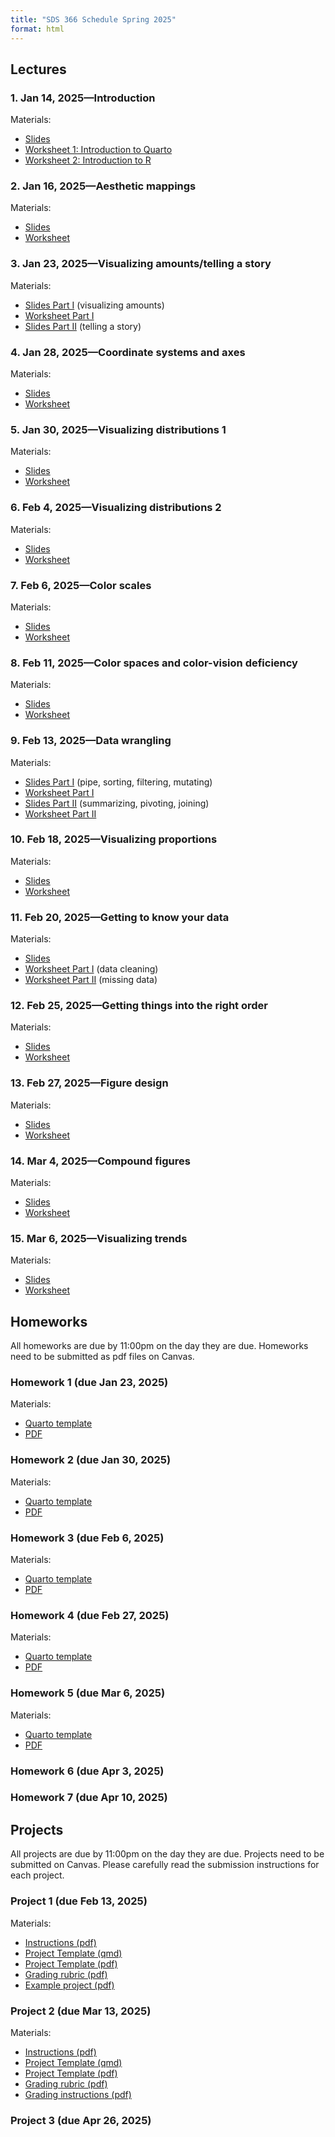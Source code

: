 ```yaml
---
title: "SDS 366 Schedule Spring 2025"
format: html
---
```


## Lectures

### 1. Jan 14, 2025—Introduction

<p class="nospace">Materials:</p>

- [Slides](slides/introduction.qmd)  
- [Worksheet 1: Introduction to Quarto](worksheets/intro-to-Quarto.qmd)
- [Worksheet 2: Introduction to R](worksheets/intro-to-R.qmd)

### 2. Jan 16, 2025—Aesthetic mappings

<p class="nospace">Materials:</p>

- [Slides](slides/aesthetic-mappings.qmd)  
- [Worksheet](worksheets/aesthetic-mappings.qmd)

### 3. Jan 23, 2025—Visualizing amounts/telling a story

<p class="nospace">Materials:</p>

- [Slides Part I](slides/visualizing-amounts.qmd) (visualizing amounts)
- [Worksheet Part I](worksheets/visualizing-amounts.qmd)
- [Slides Part II](slides/telling-a-story.qmd) (telling a story)

### 4. Jan 28, 2025—Coordinate systems and axes

<p class="nospace">Materials:</p>

- [Slides](slides/coordinate-systems-axes.qmd)  
- [Worksheet](worksheets/coordinate-systems-axes.qmd)

### 5. Jan 30, 2025—Visualizing distributions 1

<p class="nospace">Materials:</p>

- [Slides](slides/visualizing-distributions-1.qmd)  
- [Worksheet](worksheets/visualizing-distributions-1.qmd)

### 6. Feb 4, 2025—Visualizing distributions 2

<p class="nospace">Materials:</p>

- [Slides](slides/visualizing-distributions-2.qmd)  
- [Worksheet](worksheets/visualizing-distributions-2.qmd)

### 7. Feb 6, 2025—Color scales

<p class="nospace">Materials:</p>

- [Slides](slides/color-scales.qmd)  
- [Worksheet](worksheets/color-scales.qmd)

### 8. Feb 11, 2025—Color spaces and color-vision deficiency

<p class="nospace">Materials:</p>

- [Slides](slides/color-spaces.qmd)  
- [Worksheet](worksheets/color-selection.qmd)

### 9. Feb 13, 2025—Data wrangling

<p class="nospace">Materials:</p>

- [Slides Part I](slides/data-wrangling-1.qmd) (pipe, sorting, filtering, mutating)
- [Worksheet Part I](worksheets/data-wrangling-1.qmd)
- [Slides Part II](slides/data-wrangling-2.qmd) (summarizing, pivoting, joining)
- [Worksheet Part II](worksheets/data-wrangling-2.qmd)

### 10. Feb 18, 2025—Visualizing proportions

<p class="nospace">Materials:</p>

- [Slides](slides/visualizing-proportions.qmd)  
- [Worksheet](worksheets/visualizing-proportions.qmd)

### 11. Feb 20, 2025—Getting to know your data

<p class="nospace">Materials:</p>

- [Slides](slides/know-your-data.qmd)
- [Worksheet Part I](worksheets/know-your-data-1.qmd) (data cleaning)
- [Worksheet Part II](worksheets/know-your-data-2.qmd) (missing data)

### 12. Feb 25, 2025—Getting things into the right order

<p class="nospace">Materials:</p>

- [Slides](slides/getting-things-in-order.qmd)
- [Worksheet](worksheets/getting-things-in-order.qmd)

### 13. Feb 27, 2025—Figure design

<p class="nospace">Materials:</p>

- [Slides](slides/figure-design.qmd)
- [Worksheet](worksheets/figure-design.qmd)

### 14. Mar 4, 2025—Compound figures

<p class="nospace">Materials:</p>

- [Slides](slides/compound-figures.qmd)  
- [Worksheet](worksheets/compound-figures.qmd)

### 15. Mar 6, 2025—Visualizing trends

<p class="nospace">Materials:</p>

- [Slides](slides/visualizing-trends.qmd)  
- [Worksheet](worksheets/visualizing-trends.qmd)

## Homeworks

All homeworks are due by 11:00pm on the day they are due. Homeworks need to be submitted as pdf files on Canvas.

### Homework 1 (due Jan 23, 2025)

<p class="nospace">Materials:</p>

- [Quarto template](assignments/HW1.qmd)
- [PDF](assignments/HW1.pdf)

### Homework 2 (due Jan 30, 2025)

<p class="nospace">Materials:</p>

- [Quarto template](assignments/HW2.qmd)
- [PDF](assignments/HW2.pdf)

### Homework 3 (due Feb 6, 2025)

<p class="nospace">Materials:</p>

- [Quarto template](assignments/HW3.qmd)
- [PDF](assignments/HW3.pdf)

### Homework 4 (due Feb 27, 2025)

<p class="nospace">Materials:</p>

- [Quarto template](assignments/HW4.qmd)
- [PDF](assignments/HW4.pdf)

### Homework 5 (due Mar 6, 2025)

<p class="nospace">Materials:</p>

- [Quarto template](assignments/HW5.qmd)
- [PDF](assignments/HW5.pdf)

### Homework 6 (due Apr 3, 2025)

### Homework 7 (due Apr 10, 2025)

## Projects

All projects are due by 11:00pm on the day they are due. Projects need to be submitted on Canvas. Please carefully read the submission instructions for each project.

### Project 1 (due Feb 13, 2025)

<p class="nospace">Materials:</p>

- [Instructions (pdf)](assignments/Project_1_instructions.pdf)
- [Project Template (qmd)](assignments/Project_1.qmd)
- [Project Template (pdf)](assignments/Project_1.pdf)
- [Grading rubric (pdf)](assignments/Project_1_rubric.pdf)
- [Example project (pdf)](assignments/Project_1_example.pdf)

### Project 2 (due Mar 13, 2025)

<p class="nospace">Materials:</p>

- [Instructions (pdf)](assignments/Project_2_instructions.pdf)
- [Project Template (qmd)](assignments/Project_2.qmd)
- [Project Template (pdf)](assignments/Project_2.pdf)
- [Grading rubric (pdf)](assignments/Project_2_rubric.pdf)
- [Grading instructions (pdf)](assignments/Project_2_grading.pdf)

### Project 3 (due Apr 26, 2025)
